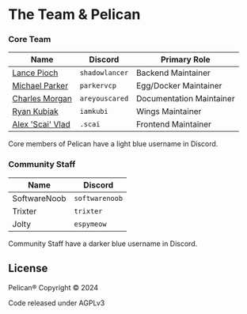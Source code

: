 # The Team & Pelican

### Core Team

| Name                                                   | Discord         | Primary Role               |
|--------------------------------------------------------|-----------------|----------------------------|
| [Lance Pioch](https://github.com/lancepioch)           | `shadowlancer`  | Backend Maintainer         |
| [Michael Parker](https://github.com/parkervcp)         | `parkervcp`     | Egg/Docker Maintainer      |
| [Charles Morgan](https://github.com/notAreYouScared)   | `areyouscared`  | Documentation Maintainer   |
| [Ryan Kubiak](https://github.com/iamkubi)              | `iamkubi`       | Wings Maintainer           |
| [Alex 'Scai' Vlad](https://github.com/alexevladgabriel)| `.scai`         | Frontend Maintainer        |

Core members of Pelican have a light blue username in Discord.

### Community Staff

| Name                                | Discord       |
|-------------------------------------|---------------|
| SoftwareNoob                        | `softwarenoob`|
| Trixter                             | `trixter`     |
| Jolty                               | `espymeow`    |

Community Staff have a darker blue username in Discord.

## License

Pelican® Copyright © 2024

Code released under AGPLv3
